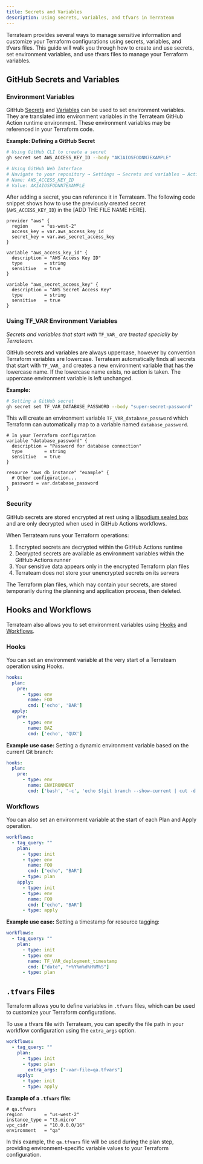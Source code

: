```yaml
---
title: Secrets and Variables
description: Using secrets, variables, and tfvars in Terrateam
---
```


Terrateam provides several ways to manage sensitive information and customize your Terraform configurations using secrets, variables, and tfvars files. This guide will walk you through how to create and use secrets, set environment variables, and use tfvars files to manage your Terraform variables.

## GitHub Secrets and Variables

### Environment Variables

GitHub [Secrets](https://docs.github.com/en/actions/security-guides/encrypted-secrets) and [Variables](https://docs.github.com/en/actions/learn-github-actions/variables) can be used to set environment variables. They are translated into environment variables in the Terrateam GitHub Action runtime environment. These environment variables may be referenced in your Terraform code.

**Example: Defining a GitHub Secret**

```bash
# Using GitHub CLI to create a secret
gh secret set AWS_ACCESS_KEY_ID --body "AKIAIOSFODNN7EXAMPLE"

# Using GitHub Web Interface
# Navigate to your repository → Settings → Secrets and variables → Actions → New repository secret
# Name: AWS_ACCESS_KEY_ID
# Value: AKIAIOSFODNN7EXAMPLE
```

After adding a secret, you can reference it in Terrateam. The following code snippet shows how to use the previously created secret (`AWS_ACCESS_KEY_ID`) in the [ADD THE FILE NAME HERE].

```hcl
provider "aws" {
  region     = "us-west-2"
  access_key = var.aws_access_key_id
  secret_key = var.aws_secret_access_key
}

variable "aws_access_key_id" {
  description = "AWS Access Key ID"
  type        = string
  sensitive   = true
}

variable "aws_secret_access_key" {
  description = "AWS Secret Access Key"
  type        = string
  sensitive   = true
}
```

### Using TF_VAR Environment Variables

*Secrets and variables that start with* `TF_VAR_` *are treated specially by Terrateam.*

GitHub secrets and variables are always uppercase, however by convention Terraform variables are lowercase. Terrateam automatically finds all secrets that start with `TF_VAR_` and creates a new environment variable that has the lowercase name. If the lowercase name exists, no action is taken. The uppercase environment variable is left unchanged. 

**Example:**

```bash
# Setting a GitHub secret
gh secret set TF_VAR_DATABASE_PASSWORD --body "super-secret-password"
```

This will create an environment variable `TF_VAR_database_password` which Terraform can automatically map to a variable named `database_password`.

```hcl
# In your Terraform configuration
variable "database_password" {
  description = "Password for database connection"
  type        = string
  sensitive   = true
}

resource "aws_db_instance" "example" {
  # Other configuration...
  password = var.database_password
}
```

### Security

GitHub secrets are stored encrypted at rest using a [libsodium sealed box](https://libsodium.gitbook.io/doc/public-key_cryptography/sealed_boxes) and are only decrypted when used in GitHub Actions workflows. 

When Terrateam runs your Terraform operations:
1. Encrypted secrets are decrypted within the GitHub Actions runtime
2. Decrypted secrets are available as environment variables within the GitHub Actions runner
3. Your sensitive data appears only in the encrypted Terraform plan files
4. Terrateam does not store your unencrypted secrets on its servers

The Terraform plan files, which may contain your secrets, are stored temporarily during the planning and application process, then deleted.

## Hooks and Workflows

Terrateam also allows you to set environment variables using [Hooks](/configuration-reference/hooks) and [Workflows](/configuration-reference/workflows).

### Hooks

You can set an environment variable at the very start of a Terrateam operation using Hooks.

```yaml
hooks:
  plan:
    pre:
      - type: env
        name: FOO
        cmd: ['echo', 'BAR']
  apply:
    pre:
      - type: env
        name: BAZ
        cmd: ['echo', 'QUX']
```

**Example use case:** Setting a dynamic environment variable based on the current Git branch:

```yaml
hooks:
  plan:
    pre:
      - type: env
        name: ENVIRONMENT
        cmd: ['bash', '-c', 'echo $(git branch --show-current | cut -d "/" -f2)']
```

### Workflows

You can also set an environment variable at the start of each Plan and Apply operation.

```yaml
workflows:
  - tag_query: ""
    plan:
      - type: init
      - type: env
        name: FOO
        cmd: ["echo", "BAR"]
      - type: plan
    apply:
      - type: init
      - type: env
        name: FOO
        cmd: ["echo", "BAR"]
      - type: apply
```

**Example use case:** Setting a timestamp for resource tagging:

```yaml
workflows:
  - tag_query: ""
    plan:
      - type: init
      - type: env
        name: TF_VAR_deployment_timestamp
        cmd: ["date", "+%Y%m%d%H%M%S"]
      - type: plan
```

## `.tfvars` Files

Terraform allows you to define variables in `.tfvars` files, which can be used to customize your Terraform configurations.

To use a tfvars file with Terrateam, you can specify the file path in your workflow configuration using the `extra_args` option.

```yaml
workflows:
  - tag_query: ""
    plan:
      - type: init
      - type: plan
        extra_args: ["-var-file=qa.tfvars"]
    apply:
      - type: init
      - type: apply
```

**Example of a `.tfvars` file:**

```hcl
# qa.tfvars
region        = "us-west-2"
instance_type = "t3.micro"
vpc_cidr      = "10.0.0.0/16"
environment   = "qa"
```

In this example, the `qa.tfvars` file will be used during the plan step, providing environment-specific variable values to your Terraform configuration.